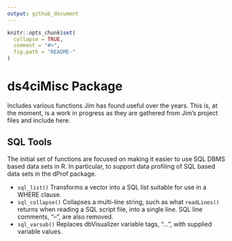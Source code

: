 ```yaml
---
output: github_document
---
```


<!-- README.md is generated from README.Rmd. Please edit that file -->

```r
knitr::opts_chunk$set(
  collapse = TRUE,
  comment = "#>",
  fig.path = "README-"
)
```
# ds4ciMisc Package
Includes various functions Jim has found useful over the years. This is, at the moment, is a work in progress as they are gathered from Jim's project files and include here.

## SQL Tools
The initial set of functions are focused on making it easier to use SQL DBMS based data sets in R. In particular, to support data profiling of SQL based data sets in the dProf package.

* `sql_list()` Transforms a vector into a SQL list suitable for use in a WHERE clause.
* `sql_collapse()` Collapses a multi-line string, such as what `readLines()` returns when reading a SQL script file, into a single line. SQL line comments, "--", are also removed.
* `sql_varsub()` Replaces dbVisualizer variable tags, "${...}$", with supplied variable values. 


